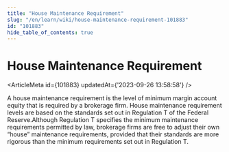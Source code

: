 ```yaml
---
title: "House Maintenance Requirement"
slug: "/en/learn/wiki/house-maintenance-requirement-101883"
id: "101883"
hide_table_of_contents: true
---
```



# House Maintenance Requirement

<ArticleMeta id={101883} updatedAt={'2023-09-26 13:58:58'} />
<div className='border-solid border-b border-t-0 my-4 border-[var(--ifm-color-gray-300)]' />

A house maintenance requirement is the level of minimum margin account equity that is required by a brokerage firm. House maintenance requirement levels are based on the standards set out in Regulation T of the Federal Reserve.Although Regulation T specifies the minimum maintenance requirements permitted by law, brokerage firms are free to adjust their own “house” maintenance requirements, provided that their standards are more rigorous than the minimum requirements set out in Regulation T.
